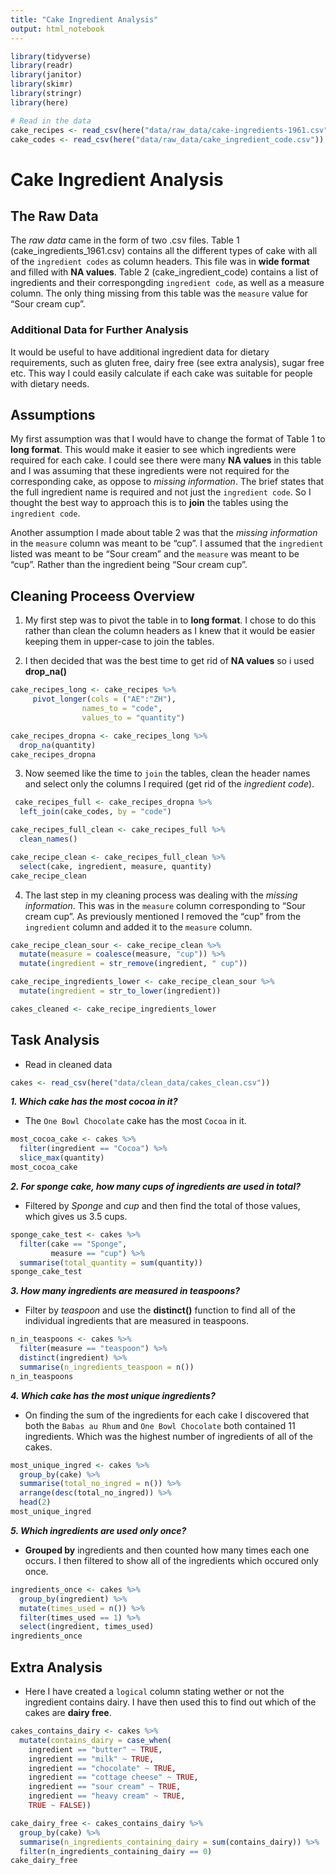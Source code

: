 ```yaml
---
title: "Cake Ingredient Analysis"
output: html_notebook
---
```


```r
library(tidyverse)
library(readr)
library(janitor)
library(skimr)
library(stringr)
library(here)
```


```r
# Read in the data
cake_recipes <- read_csv(here("data/raw_data/cake-ingredients-1961.csv"))
cake_codes <- read_csv(here("data/raw_data/cake_ingredient_code.csv"))
```

# Cake Ingredient Analysis

## The Raw Data

The *raw data* came in the form of two .csv files. Table 1 (cake_ingredients_1961.csv)  contains all the different types of cake with all of the `ingredient codes` as column headers. This file was in __wide format__ and filled with **NA values**. Table 2 (cake_ingredient_code) contains a list of ingredients and their correspongding `ingredient code`, as well as a measure column. The only thing missing from this table was the `measure` value for "Sour cream cup".

### Additional Data for Further Analysis

It would be useful to have additional ingredient data for dietary requirements, such as gluten free, dairy free (see extra analysis), sugar free etc. This way I could easily calculate if each cake was suitable for people with dietary needs.

## Assumptions

My first assumption was that I would have to change the format of Table 1 to __long format__. This would make it easier to see which ingredients were required for each cake. I could see there were many __NA values__ in this table and I was assuming that these ingredients were not required for the corresponding cake, as oppose to *missing information*. The brief states that the full ingredient name is required and not just the `ingredient code`. So I thought the best way to approach this is to **join** the tables using the `ingredient code`. 

Another assumption I made about table 2 was that the *missing information* in the `measure` column was meant to be "cup". I assumed that the `ingredient` listed was meant to be "Sour cream" and the `measure` was meant to be "cup". Rather than the ingredient being "Sour cream cup".


## Cleaning Proceess Overview

1. My first step was to pivot the table in to __long format__. I chose to do this rather than clean the column headers as I knew that it would be easier keeping them in upper-case to join the tables.

2. I then decided that was the best time to get rid of __NA values__ so i used __drop_na()__
```r
cake_recipes_long <- cake_recipes %>%
     pivot_longer(cols = ("AE":"ZH"),
                names_to = "code",
                values_to = "quantity")

cake_recipes_dropna <- cake_recipes_long %>%
  drop_na(quantity)
cake_recipes_dropna
```


3. Now seemed like the time to `join` the tables, clean the header names and select only the columns I required (get rid of the _ingredient code_).
```r
 cake_recipes_full <- cake_recipes_dropna %>%
  left_join(cake_codes, by = "code")

cake_recipes_full_clean <- cake_recipes_full %>%
  clean_names()

cake_recipe_clean <- cake_recipes_full_clean %>%
  select(cake, ingredient, measure, quantity)
cake_recipe_clean
```


4. The last step in my cleaning process was dealing with the *missing information*. This was in the `measure` column corresponding to "Sour cream cup". As previously mentioned I removed the "cup" from the `ingredient` column and added it to the `measure` column.
```r
cake_recipe_clean_sour <- cake_recipe_clean %>%
  mutate(measure = coalesce(measure, "cup")) %>% 
  mutate(ingredient = str_remove(ingredient, " cup"))

cake_recipe_ingredients_lower <- cake_recipe_clean_sour %>% 
  mutate(ingredient = str_to_lower(ingredient))

cakes_cleaned <- cake_recipe_ingredients_lower
```

## Task Analysis

- Read in cleaned data
```r
cakes <- read_csv(here("data/clean_data/cakes_clean.csv"))
```

___1. Which cake has the most cocoa in it?___

- The `One Bowl Chocolate` cake has the most `Cocoa` in it.
```r
most_cocoa_cake <- cakes %>%
  filter(ingredient == "Cocoa") %>%
  slice_max(quantity)
most_cocoa_cake
```


___2. For sponge cake, how many cups of ingredients are used in total?___

- Filtered by _Sponge_ and _cup_ and then find the total of those values, which gives us 3.5 cups.
```r
sponge_cake_test <- cakes %>% 
  filter(cake == "Sponge",
         measure == "cup") %>% 
  summarise(total_quantity = sum(quantity))
sponge_cake_test
```


___3. How many ingredients are measured in teaspoons?___

- Filter by _teaspoon_ and use the **distinct()** function to find all of the individual ingredients that are measured in teaspoons.
```r
n_in_teaspoons <- cakes %>% 
  filter(measure == "teaspoon") %>% 
  distinct(ingredient) %>% 
  summarise(n_ingredients_teaspoon = n())
n_in_teaspoons
```

___4. Which cake has the most unique ingredients?___

- On finding the sum of the ingredients for each cake I discovered that both the `Babas au Rhum` and `One Bowl Chocolate` both contained 11 ingredients. Which was the highest number of ingredients of all of the cakes.
```r
most_unique_ingred <- cakes %>% 
  group_by(cake) %>% 
  summarise(total_no_ingred = n()) %>% 
  arrange(desc(total_no_ingred)) %>% 
  head(2)
most_unique_ingred
```

___5. Which ingredients are used only once?___

- **Grouped by** ingredients and then counted how many times each one occurs. I then filtered to show all of the ingredients which occured only once.
```r
ingredients_once <- cakes %>% 
  group_by(ingredient) %>% 
  mutate(times_used = n()) %>% 
  filter(times_used == 1) %>% 
  select(ingredient, times_used)
ingredients_once
```

## Extra Analysis

- Here I have created a `logical` column stating wether or not the ingredient contains dairy. I have then used this to find out which of the cakes are __dairy free__.
```r
cakes_contains_dairy <- cakes %>% 
  mutate(contains_dairy = case_when(
    ingredient == "butter" ~ TRUE,
    ingredient == "milk" ~ TRUE,
    ingredient == "chocolate" ~ TRUE,
    ingredient == "cottage cheese" ~ TRUE,
    ingredient == "sour cream" ~ TRUE,
    ingredient == "heavy cream" ~ TRUE,
    TRUE ~ FALSE))

cake_dairy_free <- cakes_contains_dairy %>% 
  group_by(cake) %>%
  summarise(n_ingredients_containing_dairy = sum(contains_dairy)) %>% 
  filter(n_ingredients_containing_dairy == 0)
cake_dairy_free
```

